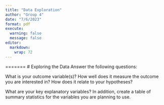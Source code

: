 ```yaml
---
title: "Data Exploration"
author: "Group 4"
date: "7/6/2023"
format: pdf
execute: 
  warning: false
  message: false
editor: 
  markdown: 
    wrap: 72
---
```


=======
# Exploring the Data
Answer the following questions:

What is your outcome variable(s)? How well does it measure the outcome you are interested in? How does it relate to your hypotheses?

What are your key explanatory variables? In addition, create a table of summary 
statistics for the variables you are planning to use.



